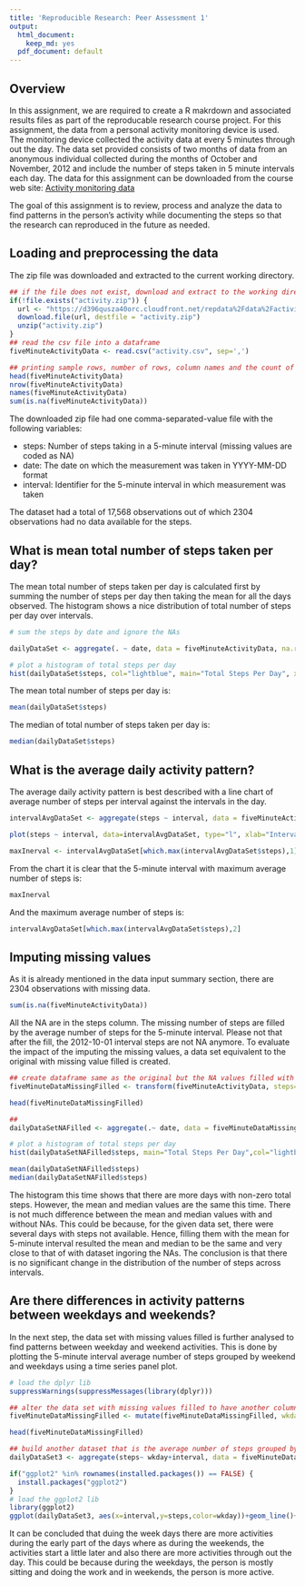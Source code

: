 ```yaml
---
title: 'Reproducible Research: Peer Assessment 1'
output:
  html_document:
    keep_md: yes
  pdf_document: default
---
```


## Overview

In this assignment, we are required to create a R makrdown and associated results files as part of the reproducable research course project. For this assignment, the data from a personal activity monitoring device is used. The monitoring device collected the activity data at every 5 minutes through out the day. The data set provided consists of two months of data from an anonymous individual collected during the months of October and November, 2012 and include the number of steps taken in 5 minute intervals each day. 
The data for this assignment can be downloaded from the course web site: [Activity monitoring data](https://d396qusza40orc.cloudfront.net/repdata%2Fdata%2Factivity.zip)

The goal of this assignment is to review, process and analyze the data to find patterns in the person's activity while documenting the steps so that the research can reproduced in the future as needed.


## Loading and preprocessing the data

The zip file was downloaded and extracted to the current working directory. 

```r

## if the file does not exist, download and extract to the working directory
if(!file.exists("activity.zip")) {
  url <- "https://d396qusza40orc.cloudfront.net/repdata%2Fdata%2Factivity.zip"
  download.file(url, destfile = "activity.zip")
  unzip("activity.zip")
}
## read the csv file into a dataframe
fiveMinuteActivityData <- read.csv("activity.csv", sep=',')

## printing sample rows, number of rows, column names and the count of records with NAs.
head(fiveMinuteActivityData)
nrow(fiveMinuteActivityData)
names(fiveMinuteActivityData)
sum(is.na(fiveMinuteActivityData))
```

The downloaded zip file had one comma-separated-value file with the following variables:

* steps: Number of steps taking in a 5-minute interval (missing values are coded as NA)
* date: The date on which the measurement was taken in YYYY-MM-DD format
* interval: Identifier for the 5-minute interval in which measurement was taken

The dataset had a total of 17,568 observations out of which 2304 observations had no data available for the steps.



## What is mean total number of steps taken per day?

The mean total number of steps taken per day is calculated first by summing the number of steps per day then taking the mean for all the days observed. The histogram shows a nice distribution of total number of steps per day over intervals. 


```r
# sum the steps by date and ignore the NAs

dailyDataSet <- aggregate(. ~ date, data = fiveMinuteActivityData, na.rm=TRUE,FUN = sum)

# plot a histogram of total steps per day
hist(dailyDataSet$steps, col="lightblue", main="Total Steps Per Day", xlab="Steps", ylab="Days Count")
```

The mean total number of steps per day is:

```r

mean(dailyDataSet$steps)
```

The median of total number of steps taken per day is:

```r

median(dailyDataSet$steps)

```

## What is the average daily activity pattern?

The average daily activity pattern is best described with a line chart of average number of steps per interval against the intervals in the day.

```r
intervalAvgDataSet <- aggregate(steps ~ interval, data = fiveMinuteActivityData, na.rm=TRUE,FUN = mean)

plot(steps ~ interval, data=intervalAvgDataSet, type="l", xlab="Intervals", ylab="Average Number of Steps")

maxInerval <- intervalAvgDataSet[which.max(intervalAvgDataSet$steps),1]
```

From the chart it is clear that the 5-minute interval with maximum average number of steps is:
```r
maxInerval
``` 

And the maximum average number of steps is:
```r
intervalAvgDataSet[which.max(intervalAvgDataSet$steps),2]
```

## Imputing missing values

As it is already mentioned in the data input summary section, there are 2304 observations with missing data.

```r
sum(is.na(fiveMinuteActivityData))
```

All the NA are in the steps column. The missing number of steps are filled by the average number of steps for the 5-minute interval. Please not that after the fill, the 2012-10-01 interval steps are not NA anymore. To evaluate the impact of the imputing the missing values, a data set equivalent to the original with missing value filled is created. 

```r
## create dataframe same as the original but the NA values filled with the 5-minute interval average steps.
fiveMinuteDataMissingFilled <- transform(fiveMinuteActivityData, steps=ifelse(is.na(fiveMinuteActivityData$steps),                               intervalAvgDataSet$steps[match(fiveMinuteActivityData$interval,intervalAvgDataSet$interval)], fiveMinuteActivityData$steps))

head(fiveMinuteDataMissingFilled)

## 
dailyDataSetNAFilled <- aggregate(.~ date, data = fiveMinuteDataMissingFilled,FUN = sum)

# plot a histogram of total steps per day
hist(dailyDataSetNAFilled$steps, main="Total Steps Per Day",col="lightblue",xlab="Steps",ylab="Days Count")

mean(dailyDataSetNAFilled$steps)
median(dailyDataSetNAFilled$steps)

```

The histogram this time shows that there are more days with non-zero total steps. However, the mean and median values are the same this time. There is not much difference between the mean and median values with and without NAs. This could be because, for the given data set, there were several days with steps not available. Hence, filling them with the mean for 5-minute interval resulted the mean and median to be the same and very close to that of with dataset ingoring the NAs. The conclusion is that there is no significant change in the distribution of the number of steps across intervals.

## Are there differences in activity patterns between weekdays and weekends?

In the next step, the data set with missing values filled is further analysed to find patterns between weekday and weekend activities. This is done by plotting the 5-minute interval average number of steps grouped by weekend and weekdays using a time series panel plot. 
```r

# load the dplyr lib
suppressWarnings(suppressMessages(library(dplyr)))

## alter the data set with missing values filled to have another column to have the weekday or weekend factor data.
fiveMinuteDataMissingFilled <- mutate(fiveMinuteDataMissingFilled, wkday = ifelse(weekdays(as.Date(date)) == "Saturday" | weekdays(as.Date(date)) == "Sunday", "Weekend","Weekday"))

head(fiveMinuteDataMissingFilled)

## build another dataset that is the average number of steps grouped by weekdaytype and interval
dailyDataSet3 <- aggregate(steps~ wkday+interval, data = fiveMinuteDataMissingFilled,FUN = mean)

if("ggplot2" %in% rownames(installed.packages()) == FALSE) {
  install.packages("ggplot2")
}
# load the ggplot2 lib
library(ggplot2)
ggplot(dailyDataSet3, aes(x=interval,y=steps,color=wkday))+geom_line()+labs(x="Intervals",y="Average No.Of Steps")+facet_wrap(~wkday, nrow = 1, ncol=2)+ ggtitle("Activities Pattern -  Weekday vs Weekend")+theme(plot.title = element_text( hjust=0.5))
```

It can be concluded that duing the week days there are more activities during the early part of the days where as during the weekends, the activities start a little later and also there are more activities through out the day. This could be because during the weekdays, the person is mostly sitting and doing the work and in weekends, the person is more active.

